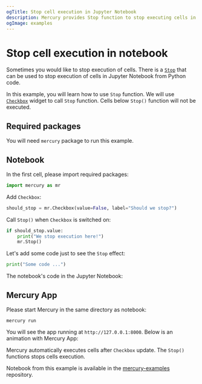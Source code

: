 ```yaml
---
ogTitle: Stop cell execution in Jupyter Notebook
description: Mercury provides Stop function to stop executing cells in Jupyter Notebook without raising exception
ogImage: examples
---
```




# Stop cell execution in notebook

Sometimes you would like to stop execution of cells. 
There is a [`Stop`](/docs/output-widgets/stop/) that can be used to stop execution of cells in Jupyter Notebook from Python code.

In this example, you will learn how to use `Stop` function. We will use [`Checkbox`](/docs/input-widgets/checkbox/) widget to call `Stop` function. 
Cells below  `Stop()` function will not be executed.

## Required packages

You will need `mercury` package to run this example.

## Notebook

In the first cell, please import required packages:

```python
import mercury as mr
```

Add `Checkbox`:

```python
should_stop = mr.Checkbox(value=False, label="Should we stop?")
```

Call `Stop()` when `Checkbox` is switched on:

```python
if should_stop.value:
    print("We stop execution here!")
    mr.Stop()
```

Let's add some code just to see the `Stop` effect:

```python
print("Some code ...")
```

The notebook's code in the Jupyter Notebook:

<Screenshot src={notebookPng} alt="Python notebook with code for cells execution stop" />

## Mercury App

Please start Mercury in the same directory as notebook:

```
mercury run
```

You will see the app running at `http://127.0.0.1:8000`. Below is an animation with Mercury App:

<Screenshot src={appGif} alt="Mercury App for cells execution stop" />

Mercury automatically executes cells after `Checkbox` update. The `Stop()` functions stops cells execution.

Notebook from this example is available in the [mercury-examples](https://github.com/mljar/mercury-examples) repository.
